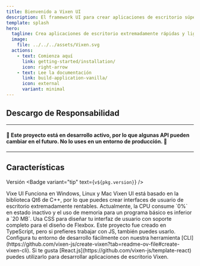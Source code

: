 ```yaml
---
title: Bienvenido a Vixen UI
description: El framework UI para crear aplicaciones de escritorio súper rápido y ligero para Node.js.
template: splash
hero:
  tagline: Crea aplicaciones de escritorio extremadamente rápidas y ligeras con TypeScript y estilos similares a CSS.
  image:
    file: ../../../assets/Vixen.svg
  actions:
    - text: Comienza aquí
      link: getting-started/installation/
      icon: right-arrow
    - text: Lee la documentación
      link: build-application-vanilla/
      icon: external
      variant: minimal
---
```



## Descargo de Responsabilidad
-------
#### 🚧 Este proyecto está en desarrollo activo, por lo que algunas API pueden cambiar en el futuro. No lo uses en un entorno de producción. 🚧
-------

## Características 
Versión <Badge variant="tip" text={`v${pkg.version}`} />

<CardGrid stagger>
	<Card title="Multi Plataforma" icon="starlight">
		Vixe UI Funciona en Windows, Linux y Mac
	</Card>
	<Card title="Ultra eficiente" icon="seti:cpp">
		Vixen UI está basado en la biblioteca Qt6 de C++, por lo que puedes crear interfaces de usuario de escritorio extremadamente rentables.
		Actualmente, la CPU consume `0%` en estado inactivo y el uso de memoria para un programa básico es inferior a `20 MB`.
	</Card>
	<Card title="Estila tu app con CSS" icon="seti:css">
		Usa CSS para diseñar tu interfaz de usuario con soporte completo para el diseño de Flexbox.
	</Card>
	<Card title="Construido en Typescript" icon="seti:typescript">
		Este proyecto fue creado en TypeScript, pero si prefieres trabajar con JS, también puedes usarlo.
	</Card>
	<Card title="Vixen CLI" icon="seti:config">
		Configura tu entorno de desarrollo fácilmente con nuestra herramienta [CLI](https://github.com/vixen-js/create-vixen?tab=readme-ov-file#create-vixen-cli).
	</Card>
	<Card title="Amiagable para desarrolladores" icon="seti:react">
		Si te gusta [React.js](https://github.com/vixen-js/template-react) puedes utilizarlo para desarrollar aplicaciones de escritorio Vixen.
	</Card>
</CardGrid>
